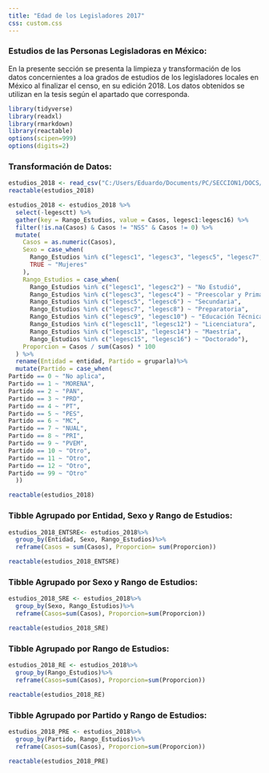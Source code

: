 ---
title: "Edad de los Legisladores 2017"
css: custom.css
---

### Estudios de las Personas Legisladoras en México:

En la presente sección se presenta la limpieza y transformación de los datos concernientes a loa grados de estudios de los legisladores locales en México al finalizar el censo, en su edición 2018. Los datos obtenidos se utilizan en la tesis según el apartado que corresponda.

```{r}
library(tidyverse)
library(readxl)
library(rmarkdown)
library(reactable)
options(scipen=999)
options(digits=2)
```

### Transformación de Datos:

```{r}
estudios_2018 <- read_csv("C:/Users/Eduardo/Documents/PC/SECCION1/DOCS/Tesis/Estudios/estudios_2017.csv")
reactable(estudios_2018)
```

```{r}
estudios_2018 <- estudios_2018 %>%
  select(-legesctt) %>%
  gather(key = Rango_Estudios, value = Casos, legesc1:legesc16) %>%
  filter(!is.na(Casos) & Casos != "NSS" & Casos != 0) %>%
  mutate(
    Casos = as.numeric(Casos),  
    Sexo = case_when(
      Rango_Estudios %in% c("legesc1", "legesc3", "legesc5", "legesc7", "legesc9", "legesc11", "legesc13", "legesc15") ~ "Hombres",
      TRUE ~ "Mujeres"
    ),
    Rango_Estudios = case_when(
      Rango_Estudios %in% c("legesc1", "legesc2") ~ "No Estudió",
      Rango_Estudios %in% c("legesc3", "legesc4") ~ "Preescolar y Primaria",
      Rango_Estudios %in% c("legesc5", "legesc6") ~ "Secundaria",
      Rango_Estudios %in% c("legesc7", "legesc8") ~ "Preparatoria",
      Rango_Estudios %in% c("legesc9", "legesc10") ~ "Educación Técnica",
      Rango_Estudios %in% c("legesc11", "legesc12") ~ "Licenciatura",
      Rango_Estudios %in% c("legesc13", "legesc14") ~ "Maestría",
      Rango_Estudios %in% c("legesc15", "legesc16") ~ "Doctorado"),
    Proporcion = Casos / sum(Casos) * 100
  ) %>%
  rename(Entidad = entidad, Partido = gruparla)%>%
  mutate(Partido = case_when(
Partido == 0 ~ "No aplica",
Partido == 1 ~ "MORENA",
Partido == 2 ~ "PAN",
Partido == 3 ~ "PRD",
Partido == 4 ~ "PT",
Partido == 5 ~ "PES",
Partido == 6 ~ "MC",
Partido == 7 ~ "NUAL",
Partido == 8 ~ "PRI",
Partido == 9 ~ "PVEM",
Partido == 10 ~ "Otro",
Partido == 11 ~ "Otro",
Partido == 12 ~ "Otro",
Partido == 99 ~ "Otro"
  ))

reactable(estudios_2018)
```

### Tibble Agrupado por Entidad, Sexo y Rango de Estudios:

```{r}
estudios_2018_ENTSRE<- estudios_2018%>%
  group_by(Entidad, Sexo, Rango_Estudios)%>%
  reframe(Casos = sum(Casos), Proporcion= sum(Proporcion))

reactable(estudios_2018_ENTSRE)
```

### Tibble Agrupado por Sexo y Rango de Estudios:

```{r}
estudios_2018_SRE <- estudios_2018%>%
  group_by(Sexo, Rango_Estudios)%>%
  reframe(Casos=sum(Casos), Proporcion=sum(Proporcion))

reactable(estudios_2018_SRE)
```

### Tibble Agrupado por Rango de Estudios:

```{r}
estudios_2018_RE <- estudios_2018%>%
  group_by(Rango_Estudios)%>%
  reframe(Casos=sum(Casos), Proporcion=sum(Proporcion))

reactable(estudios_2018_RE)
```

### Tibble Agrupado por Partido y Rango de Estudios:

```{r}
estudios_2018_PRE <- estudios_2018%>%
  group_by(Partido, Rango_Estudios)%>%
  reframe(Casos=sum(Casos), Proporcion=sum(Proporcion))

reactable(estudios_2018_PRE)
```
